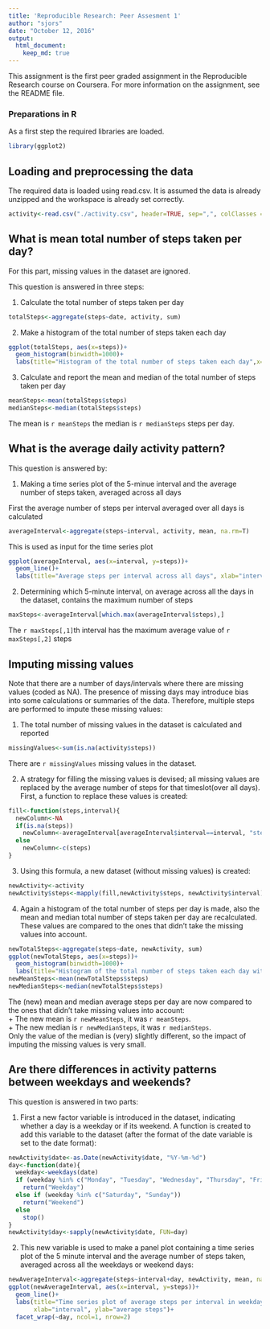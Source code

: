 ---
title: 'Reproducible Research: Peer Assesment 1'
author: "sjors"
date: "October 12, 2016"
output: 
  html_document:
    keep_md: true
---
This assignment is the first peer graded assignment in the Reproducible Research course on Coursera. For more information on the assignment, see the README file.

### Preparations in R
As a first step the required libraries are loaded.

```{r}
library(ggplot2)
```


## Loading and preprocessing the data
The required data is loaded using read.csv. It is assumed the data is already unzipped and the workspace is already set correctly.
```{r}
activity<-read.csv("./activity.csv", header=TRUE, sep=",", colClasses = c("numeric", "character","numeric"))
```


## What is mean total number of steps taken per day?
For this part, missing values in the dataset are ignored.

This question is answered in three steps:
  
1. Calculate the total number of steps taken per day
```{r}
totalSteps<-aggregate(steps~date, activity, sum)
```
  
2. Make a histogram of the total number of steps taken each day
```{r}
ggplot(totalSteps, aes(x=steps))+
  geom_histogram(binwidth=1000)+
  labs(title="Histogram of the total number of steps taken each day",x="total steps per day", y="frequency")
```
  
3. Calculate and report the mean and median of the total number of steps taken per day
```{r}
meanSteps<-mean(totalSteps$steps)
medianSteps<-median(totalSteps$steps)
```
The mean is `r meanSteps` the median is `r medianSteps` steps per day.


## What is the average daily activity pattern?
This question is answered by:  
  
1. Making a time series plot of the 5-minue interval and the average number of steps taken, averaged across all days 
  
First the average number of steps per interval averaged over all days is calculated  
```{r}
averageInterval<-aggregate(steps~interval, activity, mean, na.rm=T)
```
This is used as input for the time series plot  
```{r}
ggplot(averageInterval, aes(x=interval, y=steps))+
  geom_line()+
  labs(title="Average steps per interval across all days", xlab="interval", ylab="average steps")
```  
  
2. Determining which 5-minute interval, on average across all the days in the dataset, contains the maximum number of steps  
```{r}
maxSteps<-averageInterval[which.max(averageInterval$steps),]
```  
  
The `r maxSteps[,1]`th interval has the maximum average value of `r maxSteps[,2]` steps  

## Imputing missing values
Note that there are a number of days/intervals where there are missing values (coded as NA). The presence of missing days may introduce bias into some calculations or summaries of the data. Therefore, multiple steps are performed to impute these missing values:  
  
1. The total number of missing values in the dataset is calculated and reported  
```{r}
missingValues<-sum(is.na(activity$steps))
```  
There are `r missingValues` missing values in the dataset.  
  
2. A strategy for filling the missing values is devised; all missing values are replaced by the average number of steps for that timeslot(over all days).  
First, a function to replace these values is created:  
```{r}
fill<-function(steps,interval){
  newColumn<-NA
  if(is.na(steps))
    newColumn<-averageInterval[averageInterval$interval==interval, "steps"]
  else
    newColumn<-c(steps)
}
```
  
3. Using this formula, a new dataset (without missing values) is created:  
```{r}
newActivity<-activity
newActivity$steps<-mapply(fill,newActivity$steps, newActivity$interval)
```
  
4. Again a histogram of the total number of steps per day is made, also the mean and median total number of steps taken per day are recalculated. These values are compared to the ones that didn't take the missing values into account.  
```{r}
newTotalSteps<-aggregate(steps~date, newActivity, sum)
ggplot(newTotalSteps, aes(x=steps))+
  geom_histogram(binwidth=1000)+
  labs(title="Histogram of the total number of steps taken each day with imputed missing data",x="total steps per day", y="frequency")
newMeanSteps<-mean(newTotalSteps$steps)
newMedianSteps<-median(newTotalSteps$steps)
```
    
The (new) mean and median average steps per day are now compared to the ones that didn't take missing values into account:  
+ The new mean is `r newMeanSteps`, it was `r meanSteps`.  
+ The new median is `r newMedianSteps`, it was `r medianSteps`.  
Only the value of the median is (very) slightly different, so the impact of imputing the missing values is very small.

## Are there differences in activity patterns between weekdays and weekends?
This question is answered in two parts: 
  
1. First a new factor variable is introduced in the dataset, indicating whether a day is a weekday or if its weekend. A function is created to add this variable to the dataset (after the format of the date variable is set to the date format):  
```{r}
newActivity$date<-as.Date(newActivity$date, "%Y-%m-%d")
day<-function(date){
  weekday<-weekdays(date)
  if (weekday %in% c("Monday", "Tuesday", "Wednesday", "Thursday", "Friday"))
    return("Weekday")
  else if (weekday %in% c("Saturday", "Sunday"))
    return("Weekend")
  else
    stop()
}
newActivity$day<-sapply(newActivity$date, FUN=day)
```
  
2. This new variable is used to make a panel plot containing a time series plot of the 5 minute interval and the average number of steps taken, averaged across all the weekdays or weekend days:  
```{r}
newAverageInterval<-aggregate(steps~interval+day, newActivity, mean, na.rm=T)
ggplot(newAverageInterval, aes(x=interval, y=steps))+
  geom_line()+
  labs(title="Time series plot of average steps per interval in weekdays or weekends",
       xlab="interval", ylab="average steps")+
  facet_wrap(~day, ncol=1, nrow=2)
```



